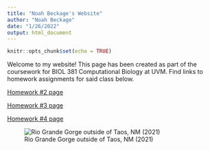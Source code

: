 ```yaml
---
title: "Noah Beckage's Website"
author: "Noah Beckage"
date: "1/26/2022"
output: html_document
---
```


```r
knitr::opts_chunk$set(echo = TRUE)
```

Welcome to my website! This page has been created as part of the coursework for BIOL 381 Computational Biology at UVM. Find links to homework assignments for said class below.


[Homework #2 page](Homework_02.html)

[Homework #3 page](Homework_03.html)

[Homework #4 page](Homework_04.html)

![Rio Grande Gorge outside of Taos, NM (2021)](rio grande gorge.JPG)